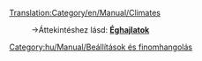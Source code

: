 [[Translation:Category/en/Manual/Climates]]

:→Áttekintéshez lásd: '''[[hu/Manual/Éghajlatok|Éghajlatok]]'''

[[Category:hu/Manual/Beállítások és finomhangolás]]